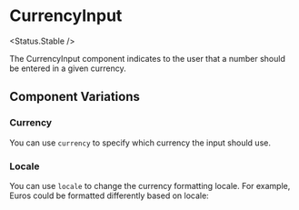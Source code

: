 
# CurrencyInput

<Status.Stable />

The CurrencyInput component indicates to the user that a number should be entered in a given currency.

<Story id="forms-input-currencyinput--base" />
<Props />

## Component Variations

### Currency

You can use `currency` to specify which currency the input should use.

<Story id="forms-input-currencyinput--currencies" />

### Locale

You can use `locale` to change the currency formatting locale.
For example, Euros could be formatted differently based on locale:

<Story id="forms-input-currencyinput--locales" />
